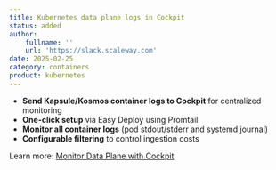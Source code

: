 ```yaml
---
title: Kubernetes data plane logs in Cockpit
status: added
author:
    fullname: ''
    url: 'https://slack.scaleway.com'
date: 2025-02-25
category: containers
product: kubernetes
---
```


- **Send Kapsule/Kosmos container logs to Cockpit** for centralized monitoring
- **One-click setup** via Easy Deploy using Promtail
- **Monitor all container logs** (pod stdout/stderr and systemd journal)
- **Configurable filtering** to control ingestion costs

Learn more: [Monitor Data Plane with Cockpit](https://www.scaleway.com/en/docs/kubernetes/how-to/monitor-data-plane-with-cockpit/)

